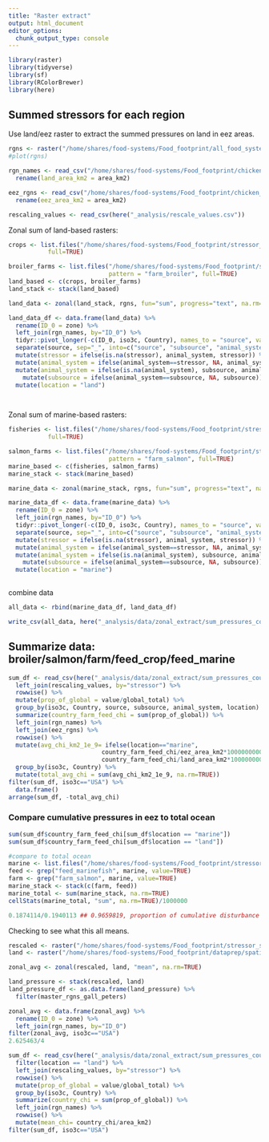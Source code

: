 ```yaml
---
title: "Raster extract"
output: html_document
editor_options: 
  chunk_output_type: console
---
```


```r

library(raster)
library(tidyverse)
library(sf)
library(RColorBrewer)
library(here)

```



## Summed stressors for each region

Use land/eez raster to extract the summed pressures on land in eez areas.

```r

rgns <- raster("/home/shares/food-systems/Food_footprint/all_food_systems/dataprep/spatial/land_eez_rgns.tif")
#plot(rgns)

rgn_names <- read_csv("/home/shares/food-systems/Food_footprint/chicken_salmon/_spatial/master_rgns.csv") %>%
  rename(land_area_km2 = area_km2)

eez_rgns <- read_csv("/home/shares/food-systems/Food_footprint/chicken_salmon/_spatial/eez_rgns.csv") %>%
  rename(eez_area_km2 = area_km2)

rescaling_values <- read_csv(here("_analysis/rescale_values.csv")) 
```


Zonal sum of land-based rasters:

```r

crops <- list.files("/home/shares/food-systems/Food_footprint/stressor_summary/lat_long_per_cell/feed_farm_system_stressor", pattern="feed_crop",
           full=TRUE)

broiler_farms <- list.files("/home/shares/food-systems/Food_footprint/stressor_summary/lat_long_per_cell/feed_farm_system_stressor",
                            pattern = "farm_broiler", full=TRUE)
land_based <- c(crops, broiler_farms)
land_stack <- stack(land_based)

land_data <- zonal(land_stack, rgns, fun="sum", progress="text", na.rm=TRUE)

land_data_df <- data.frame(land_data) %>%
  rename(ID_0 = zone) %>%
  left_join(rgn_names, by="ID_0") %>%
  tidyr::pivot_longer(-c(ID_0, iso3c, Country), names_to = "source", values_to = "value") %>%
  separate(source, sep="_", into=c("source", "subsource", "animal_system", "stressor")) %>%
  mutate(stressor = ifelse(is.na(stressor), animal_system, stressor)) %>%
  mutate(animal_system = ifelse(animal_system==stressor, NA, animal_system)) %>%
  mutate(animal_system = ifelse(is.na(animal_system), subsource, animal_system)) %>%
    mutate(subsource = ifelse(animal_system==subsource, NA, subsource)) %>%
  mutate(location = "land")

  
```


Zonal sum of marine-based rasters:

```r

fisheries <- list.files("/home/shares/food-systems/Food_footprint/stressor_summary/lat_long_per_cell/feed_farm_system_stressor", pattern="feed_marinefish",
           full=TRUE)

salmon_farms <- list.files("/home/shares/food-systems/Food_footprint/stressor_summary/lat_long_per_cell/feed_farm_system_stressor",
                            pattern = "farm_salmon", full=TRUE)
marine_based <- c(fisheries, salmon_farms)
marine_stack <- stack(marine_based)

marine_data <- zonal(marine_stack, rgns, fun="sum", progress="text", na.rm=TRUE)

marine_data_df <- data.frame(marine_data) %>%
  rename(ID_0 = zone) %>%
  left_join(rgn_names, by="ID_0") %>%
  tidyr::pivot_longer(-c(ID_0, iso3c, Country), names_to = "source", values_to = "value") %>%
  separate(source, sep="_", into=c("source", "subsource", "animal_system", "stressor")) %>%
  mutate(stressor = ifelse(is.na(stressor), animal_system, stressor)) %>%
  mutate(animal_system = ifelse(animal_system==stressor, NA, animal_system)) %>%
  mutate(animal_system = ifelse(is.na(animal_system), subsource, animal_system)) %>%
    mutate(subsource = ifelse(animal_system==subsource, NA, subsource)) %>%
  mutate(location = "marine")
  

```

combine data
```r

all_data <- rbind(marine_data_df, land_data_df)

write_csv(all_data, here("_analysis/data/zonal_extract/sum_pressures_country.csv"))
```


## Summarize data: broiler/salmon/farm/feed_crop/feed_marine

```r

sum_df <- read_csv(here("_analysis/data/zonal_extract/sum_pressures_country.csv")) %>%
  left_join(rescaling_values, by="stressor") %>%
  rowwise() %>%
  mutate(prop_of_global = value/global_total) %>%
  group_by(iso3c, Country, source, subsource, animal_system, location) %>%
  summarize(country_farm_feed_chi = sum(prop_of_global)) %>%
  left_join(rgn_names) %>%
  left_join(eez_rgns) %>%
  rowwise() %>%
  mutate(avg_chi_km2_1e_9= ifelse(location=="marine", 
                          country_farm_feed_chi/eez_area_km2*1000000000,
                          country_farm_feed_chi/land_area_km2*1000000000)) %>%
  group_by(iso3c, Country) %>%
  mutate(total_avg_chi = sum(avg_chi_km2_1e_9, na.rm=TRUE))
filter(sum_df, iso3c=="USA") %>%
  data.frame()
arrange(sum_df, -total_avg_chi)


```


### Compare cumulative pressures in eez to total ocean

```r
sum(sum_df$country_farm_feed_chi[sum_df$location == "marine"]) 
sum(sum_df$country_farm_feed_chi[sum_df$location == "land"]) 

#compare to total ocean
marine <- list.files("/home/shares/food-systems/Food_footprint/stressor_summary/equal_area/rescaled/feed_farm_system_stressor", full=TRUE)
feed <- grep("feed_marinefish", marine, value=TRUE)
farm <- grep("farm_salmon", marine, value=TRUE)
marine_stack <- stack(c(farm, feed))
marine_total <- sum(marine_stack, na.rm=TRUE)
cellStats(marine_total, "sum", na.rm=TRUE)/1000000

0.1874114/0.1940113 ## 0.9659819, proportion of cumulative disturbance accounted for within EEZ areas  vs. open ocean
```

Checking to see what this all means.

```r

rescaled <- raster("/home/shares/food-systems/Food_footprint/stressor_summary/equal_area/rescaled/cumulative_stress/cumulative_stress.tif")
land <- raster("/home/shares/food-systems/Food_footprint/dataprep/spatial/master_rgns_gall_peters.tif")

zonal_avg <- zonal(rescaled, land, "mean", na.rm=TRUE)

land_pressure <- stack(rescaled, land)
land_pressure_df <- as.data.frame(land_pressure) %>%
  filter(master_rgns_gall_peters)

zonal_avg <- data.frame(zonal_avg) %>%
  rename(ID_0 = zone) %>%
  left_join(rgn_names, by="ID_0")
filter(zonal_avg, iso3c=="USA")
2.625463/4

sum_df <- read_csv(here("_analysis/data/zonal_extract/sum_pressures_country.csv")) %>%
  filter(location == "land") %>%
  left_join(rescaling_values, by="stressor") %>%
  rowwise() %>%
  mutate(prop_of_global = value/global_total) %>%
  group_by(iso3c, Country) %>%
  summarize(country_chi = sum(prop_of_global)) %>%
  left_join(rgn_names) %>%
  rowwise() %>%
  mutate(mean_chi= country_chi/area_km2)
filter(sum_df, iso3c=="USA")

```